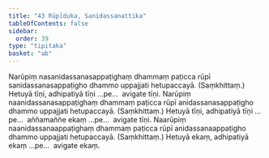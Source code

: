 ```yaml
---
title: "43 Rūpīduka, Sanidassanattika"
tableOfContents: false
sidebar:
  order: 39
type: "tipitaka"
basket: "ab"
---
```



<DynamicBreadcrumb />

<Division number="91">

<Paragraph number="232">
Narūpiṃ nasanidassanasappaṭighaṃ dhammaṃ paṭicca rūpī sanidassanasappaṭigho dhammo uppajjati hetupaccayā. (Saṃkhittaṃ.) Hetuyā tīṇi, adhipatiyā tīṇi …pe…  avigate tīṇi.
</Paragraph>

<Paragraph number="233">
Narūpiṃ naanidassanasappaṭighaṃ dhammaṃ paṭicca rūpī anidassanasappaṭigho dhammo uppajjati hetupaccayā. (Saṃkhittaṃ.) Hetuyā tīṇi, adhipatiyā tīṇi …pe…  aññamaññe ekaṃ …pe…  avigate tīṇi.
</Paragraph>

<Paragraph number="234">
Naarūpiṃ naanidassanaappaṭighaṃ dhammaṃ paṭicca rūpī anidassanaappaṭigho dhammo uppajjati hetupaccayā. (Saṃkhittaṃ.) Hetuyā ekaṃ, adhipatiyā ekaṃ …pe…  avigate ekaṃ.
</Paragraph>
</Division>